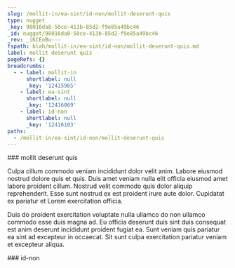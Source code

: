 ```yaml
---
slug: /mollit-in/ea-sint/id-non/mollit-deserunt-quis
type: nugget
_key: 98016da8-50ce-413b-85d2-f9e85a49bc46
_id: nugget/98016da8-50ce-413b-85d2-f9e85a49bc46
_rev: _iKCEoBu---
fspath: blah/mollit-in/ea-sint/id-non/mollit-deserunt-quis.md
label: mollit deserunt quis
pageRefs: {}
breadcrumbs:
  - - label: mollit-in
      shortlabel: null
      _key: '12415965'
    - label: ea-sint
      shortlabel: null
      _key: '12416069'
    - label: id-non
      shortlabel: null
      _key: '12416103'
paths:
  - /mollit-in/ea-sint/id-non/mollit-deserunt-quis
---
```


<NuggetArea>
<Nugget slug="/mollit-in/ea-sint/id-non/mollit-deserunt-quis" type="nugget" _key="98016da8-50ce-413b-85d2-f9e85a49bc46" _id="nugget/98016da8-50ce-413b-85d2-f9e85a49bc46" _rev="_iKCEoBu---" fspath="blah/mollit-in/ea-sint/id-non/mollit-deserunt-quis.md" label="mollit deserunt quis" paths="/mollit-in/ea-sint/id-non/mollit-deserunt-quis">
<NuggetBody>
### mollit deserunt quis

Culpa cillum commodo veniam incididunt dolor velit anim. Labore eiusmod nostrud dolore quis et quis. Duis amet veniam nulla elit officia eiusmod amet labore proident cillum. Nostrud velit commodo quis dolor aliquip reprehenderit. Esse sunt nostrud ex est proident irure aute dolor. Cupidatat ex pariatur et Lorem exercitation officia.

Duis do proident exercitation voluptate nulla ullamco do non ullamco commodo esse duis magna ad. Eu officia deserunt duis sint duis consequat est anim deserunt incididunt proident fugiat ea. Sunt veniam quis pariatur ea sint ad excepteur in occaecat. Sit sunt culpa exercitation pariatur veniam et excepteur aliqua.

</NuggetBody>
<Breadcrumbs>
<Crumbs>
<Crumb _key="12415965" label="mollit-in" /><Crumb _key="12416069" label="ea-sint" /><Crumb _key="12416103" label="id-non" />
</Crumbs>
</Breadcrumbs>
</Nugget>

<NuggetsInbound>
</NuggetsInbound>
<NuggetsOutbound>
</NuggetsOutbound>
</NuggetArea>
<PassagesInbound>
<Passage direction="inbound" type="passage" _key="12416103" _id="passage/12416103" _rev="_iKCEoBq---" label="id-non" passage="id-non" fspath="blah/mollit-in/ea-sint/id-non" paths="/mollit-in/ea-sint/id-non" slug="/mollit-in/ea-sint/id-non">
<NuggetBody>
### id-non

</NuggetBody>
<Breadcrumbs>
<Crumbs>
<Crumb _key="12415965" label="mollit-in" /><Crumb _key="12416069" label="ea-sint" />
</Crumbs>
</Breadcrumbs>
</Passage>

</PassagesInbound>
<PassagesOutbound>
</PassagesOutbound>